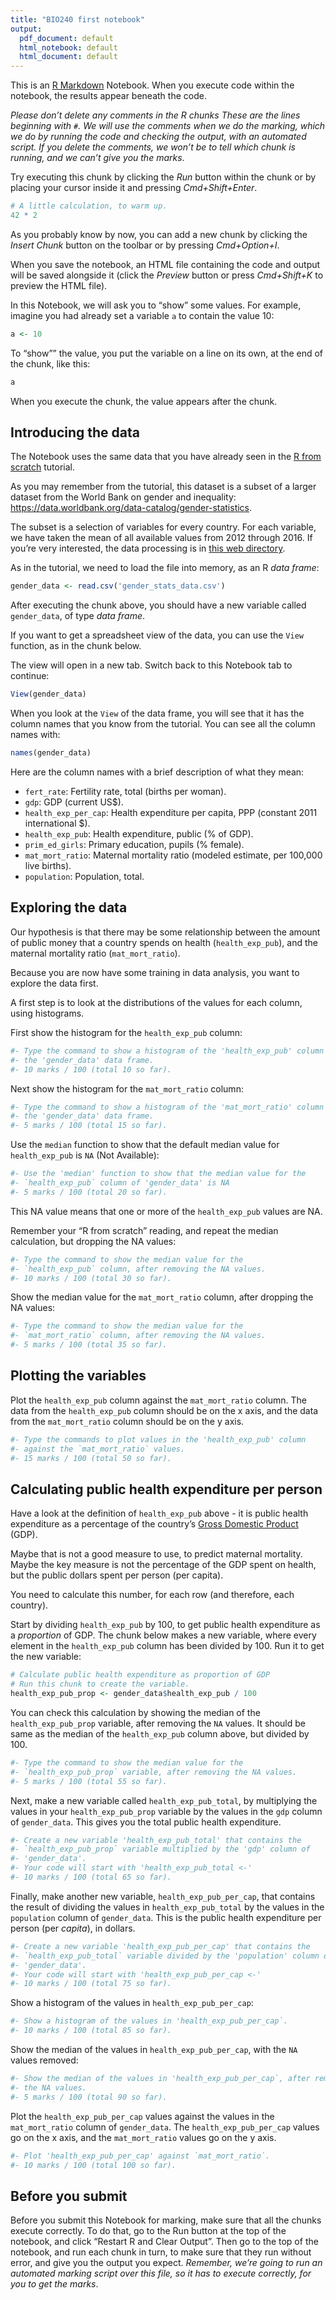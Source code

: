 ```yaml
---
title: "BIO240 first notebook"
output:
  pdf_document: default
  html_notebook: default
  html_document: default
---
```


This is an [R Markdown](http://rmarkdown.rstudio.com) Notebook. When you
execute code within the notebook, the results appear beneath the code.

*Please don't delete any comments in the R chunks  These are the lines
beginning with `#`.  We will use the comments when we do the marking, which we
do by running the code and checking the output, with an automated script.  If
you delete the comments, we won't be to tell which chunk is running, and we
can't give you the marks*.

Try executing this chunk by clicking the *Run* button within the chunk or by
placing your cursor inside it and pressing *Cmd+Shift+Enter*.


```r
# A little calculation, to warm up.
42 * 2
```

As you probably know by now, you can add a new chunk by clicking the *Insert
Chunk* button on the toolbar or by pressing *Cmd+Option+I*.

When you save the notebook, an HTML file containing the code and output will be
saved alongside it (click the *Preview* button or press *Cmd+Shift+K* to
preview the HTML file).

In this Notebook, we will ask you to "show" some values.  For example, imagine
you had already set a variable `a` to contain the value 10:

```r
a <- 10
```

To "show"" the value, you put the variable on a line on its own, at the end of
the chunk, like this:

```r
a
```

When you execute the chunk, the value appears after the chunk.

## Introducing the data

The Notebook uses the same data that you have already seen in the [R
from scratch](https://www.datacamp.com/courses/r-from-scratch)
tutorial.

As you may remember from the tutorial, this dataset is a subset of a
larger dataset from the World Bank on gender and inequality:
<https://data.worldbank.org/data-catalog/gender-statistics>.

The subset is a selection of variables for every country. For each variable, we
have taken the mean of all available values from 2012 through 2016.  If you're
very interested, the data processing is in [this web
directory](https://github.com/matthew-brett/datasets/tree/master/gender_stats).

As in the tutorial, we need to load the file into memory, as an R
*data frame*:

```r
gender_data <- read.csv('gender_stats_data.csv')
```

After executing the chunk above, you should have a new variable called
`gender_data`, of type *data frame*.

If you want to get a spreadsheet view of the data, you can use the `View` function, as in the chunk below.

The view will open in a new tab.  Switch back to this Notebook tab to
continue:

```r
View(gender_data)
```

When you look at the `View` of the data frame, you will see that it
has the column names that you know from the tutorial.  You can see all
the column names with:

```r
names(gender_data)
```

Here are the column names with a brief description of what they mean:

* `fert_rate`: Fertility rate, total (births per woman).
* `gdp`: GDP (current US\$).
* `health_exp_per_cap`: Health expenditure per capita, PPP (constant 2011 international \$).
* `health_exp_pub`: Health expenditure, public (% of GDP).
* `prim_ed_girls`: Primary education, pupils (% female).
* `mat_mort_ratio`: Maternal mortality ratio (modeled estimate, per 100,000 live births).
* `population`: Population, total.

## Exploring the data

Our hypothesis is that there may be some relationship between the
amount of public money that a country spends on health
(`health_exp_pub`), and the maternal mortality ratio
(`mat_mort_ratio`).

Because you are now have some training in data analysis, you want to
explore the data first.

A first step is to look at the distributions of the values for each
column, using histograms.

First show the histogram for the `health_exp_pub` column:

```r
#- Type the command to show a histogram of the 'health_exp_pub' column of
#- the 'gender_data' data frame.
#- 10 marks / 100 (total 10 so far).
```

Next show the histogram for the `mat_mort_ratio` column:

```r
#- Type the command to show a histogram of the 'mat_mort_ratio' column of
#- the 'gender_data' data frame.
#- 5 marks / 100 (total 15 so far).
```

Use the `median` function to show that the default median value for
`health_exp_pub` is `NA` (Not Available):

```r
#- Use the 'median' function to show that the median value for the
#- `health_exp_pub` column of 'gender_data' is NA
#- 5 marks / 100 (total 20 so far).
```

This NA value means that one or more of the `health_exp_pub` values are NA.

Remember your "R from scratch" reading, and repeat the median calculation, but
dropping the NA values:

```r
#- Type the command to show the median value for the
#- `health_exp_pub` column, after removing the NA values.
#- 10 marks / 100 (total 30 so far).
```

Show the median value for the `mat_mort_ratio` column, after dropping
the NA values:

```r
#- Type the command to show the median value for the
#- `mat_mort_ratio` column, after removing the NA values.
#- 5 marks / 100 (total 35 so far).
```

## Plotting the variables

Plot the `health_exp_pub` column against the `mat_mort_ratio` column.
The data from the `health_exp_pub` column should be on the x axis, and
the data from the `mat_mort_ratio` column should be on the y axis.

```r
#- Type the commands to plot values in the 'health_exp_pub' column
#- against the `mat_mort_ratio` values.
#- 15 marks / 100 (total 50 so far).
```

## Calculating public health expenditure per person

Have a look at the definition of `health_exp_pub` above - it is public health
expenditure as a percentage of the country's [Gross Domestic
Product](https://en.wikipedia.org/wiki/Gross_domestic_product) (GDP).

Maybe that is not a good measure to use, to predict maternal mortality.  Maybe
the key measure is not the percentage of the GDP spent on health, but the
public dollars spent per person (per capita).

You need to calculate this number, for each row (and therefore, each country).

Start by dividing `health_exp_pub` by 100, to get public health expenditure as
a *proportion* of GDP.  The chunk below makes a new variable, where every
element in the `health_exp_pub` column has been divided by 100. Run it to get
the new variable:

```r
# Calculate public health expenditure as proportion of GDP
# Run this chunk to create the variable.
health_exp_pub_prop <- gender_data$health_exp_pub / 100
```

You can check this calculation by showing the median of the
`health_exp_pub_prop` variable, after removing the `NA` values.  It should be
same as the median of the `health_exp_pub` column above, but divided by 100.

```r
#- Type the command to show the median value for the
#- `health_exp_pub_prop` variable, after removing the NA values.
#- 5 marks / 100 (total 55 so far).
```

Next, make a new variable called `health_exp_pub_total`, by multiplying the
values in your `health_exp_pub_prop` variable by the values in the `gdp` column
of `gender_data`.  This gives you the total public health expenditure.

```r
#- Create a new variable 'health_exp_pub_total' that contains the
#- `health_exp_pub_prop` variable multiplied by the 'gdp' column of
#- 'gender_data'.
#- Your code will start with 'health_exp_pub_total <-'
#- 10 marks / 100 (total 65 so far).
```

Finally, make another new variable, `health_exp_pub_per_cap`, that contains the
result of dividing the values in `health_exp_pub_total` by the values in the
`population` column of `gender_data`.  This is the public health expenditure
per person (per _capita_), in dollars.

```r
#- Create a new variable 'health_exp_pub_per_cap' that contains the
#- `health_exp_pub_total` variable divided by the 'population' column of
#- 'gender_data'.
#- Your code will start with 'health_exp_pub_per_cap <-'
#- 10 marks / 100 (total 75 so far).
```

Show a histogram of the values in `health_exp_pub_per_cap`:

```r
#- Show a histogram of the values in 'health_exp_pub_per_cap`.
#- 10 marks / 100 (total 85 so far).
```

Show the median of the values in `health_exp_pub_per_cap`, with the `NA` values removed:

```r
#- Show the median of the values in 'health_exp_pub_per_cap`, after removing
#- the NA values.
#- 5 marks / 100 (total 90 so far).
```

Plot the `health_exp_pub_per_cap` values against the values in the
`mat_mort_ratio` column of `gender_data`.  The `health_exp_pub_per_cap` values
go on the x axis, and the `mat_mort_ratio` values go on the y axis.

```r
#- Plot 'health_exp_pub_per_cap' against `mat_mort_ratio`.
#- 10 marks / 100 (total 100 so far).
```

## Before you submit

Before you submit this Notebook for marking, make sure that all the chunks
execute correctly.  To do that, go to the Run button at the top of the
notebook, and click "Restart R and Clear Output".  Then go to the top of the
notebook, and run each chunk in turn, to make sure that they run without error,
and give you the output you expect.  *Remember, we're going to run an automated
marking script over this file, so it has to execute correctly, for you to get
the marks*.
